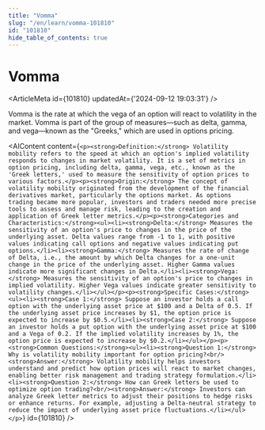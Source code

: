 ```yaml
---
title: "Vomma"
slug: "/en/learn/vomma-101810"
id: "101810"
hide_table_of_contents: true
---
```



# Vomma

<ArticleMeta id={101810} updatedAt={'2024-09-12 19:03:31'} />
<div className='border-solid border-b border-t-0 my-4 border-[var(--ifm-color-gray-300)]' />

Vomma is the rate at which the vega of an option will react to volatility in the market. Vomma is part of the group of measures—such as delta, gamma, and vega—known as the "Greeks," which are used in options pricing.

<AIContent content={`<p><strong>Definition:</strong> Volatility mobility refers to the speed at which an option's implied volatility responds to changes in market volatility. It is a set of metrics in option pricing, including delta, gamma, vega, etc., known as the 'Greek letters,' used to measure the sensitivity of option prices to various factors.</p><p><strong>Origin:</strong> The concept of volatility mobility originated from the development of the financial derivatives market, particularly the options market. As options trading became more popular, investors and traders needed more precise tools to assess and manage risk, leading to the creation and application of Greek letter metrics.</p><p><strong>Categories and Characteristics:</strong><ul><li><strong>Delta:</strong> Measures the sensitivity of an option's price to changes in the price of the underlying asset. Delta values range from -1 to 1, with positive values indicating call options and negative values indicating put options.</li><li><strong>Gamma:</strong> Measures the rate of change of Delta, i.e., the amount by which Delta changes for a one-unit change in the price of the underlying asset. Higher Gamma values indicate more significant changes in Delta.</li><li><strong>Vega:</strong> Measures the sensitivity of an option's price to changes in implied volatility. Higher Vega values indicate greater sensitivity to volatility changes.</li></ul></p><p><strong>Specific Cases:</strong><ul><li><strong>Case 1:</strong> Suppose an investor holds a call option with the underlying asset price at $100 and a Delta of 0.5. If the underlying asset price increases by $1, the option price is expected to increase by $0.5.</li><li><strong>Case 2:</strong> Suppose an investor holds a put option with the underlying asset price at $100 and a Vega of 0.2. If the implied volatility increases by 1%, the option price is expected to increase by $0.2.</li></ul></p><p><strong>Common Questions:</strong><ul><li><strong>Question 1:</strong> Why is volatility mobility important for option pricing?<br/><strong>Answer:</strong> Volatility mobility helps investors understand and predict how option prices will react to market changes, enabling better risk management and trading strategy formulation.</li><li><strong>Question 2:</strong> How can Greek letters be used to optimize option trading?<br/><strong>Answer:</strong> Investors can analyze Greek letter metrics to adjust their positions to hedge risks or enhance returns. For example, adjusting a Delta-neutral strategy to reduce the impact of underlying asset price fluctuations.</li></ul></p>`} id={101810} />
